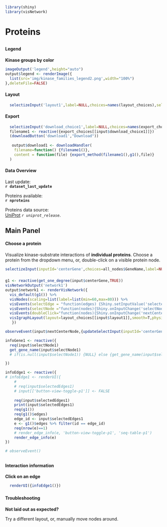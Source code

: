 ```r
library(shiny)
library(visNetwork)
```
# Proteins
##  {.sidebar data-width="200" .opening-page-text}
#### Legend
<p class='options-text'><b>Kinase groups by color</b></p>
```r
imageOutput('legend',height="auto")
output$legend <- renderImage({
  list(src='img/kinase_families_legend2.png',width="100%")
},deleteFile=FALSE)
```
#### Layout 
```r
  selectizeInput('layout1',label=NULL,choices=names(layout_choices),selected="Default",multiple=FALSE)
```
#### Export
```r
  selectizeInput('download_choice1',label=NULL,choices=names(export_choices))
  filename1 <- reactive({export_choices[[input$download_choice1]]})
  (downloadButton('download1',"Download"))
  
   output$download1 <- downloadHandler(
    filename=function() {filename1()},
    content = function(file) {export_method(filename1(),g1(),file)}
  )
```
#### Data Overview {.disclaimer-text}
Last update: </br> <b>`r dataset_last_update`</b>

Proteins available: </br> <b> `r nproteins` </b>

Proteins data source: </br> [UniProt](https://www.uniprot.org/uniprotkb?query=Human&facets=reviewed%3Atrue%2Cmodel_organism%3A9606){target="_blank"} <i>`r uniprot_release`</i>.

## Main Panel {data-width=750}


#### Choose a protein {.opening-page-text}
Visualize kinase-substrate interactions of **individual proteins**. Choose a protein from the dropdown menu, or, double-click on a visible protein node.

```r
selectizeInput(inputId='centerGene',choices=all_nodes$GeneName,label=NULL,selected = "STK11", multiple = F,options=list(maxOptions=4000))
``` 
### {}
```r
g1 <- reactive(get_one_degree(input$centerGene,TRUE))
visNetworkOutput('network1')
output$network1 <- renderVisNetwork({
  vis_default(g1()) %>%
  visNodes(scaling=list(label=list(min=60,max=80))) %>%
  visEvents(selectEdge = "function(edges) {Shiny.setInputValue('selectedEdges1', edges.edges);}") %>%
  visEvents(selectNode ="function(nodes){Shiny.onInputChange('selectNode1', nodes.nodes);}") %>%
  visEvents(doubleClick="function(nodes){Shiny.onInputChange('nextCenterNode',nodes.nodes)}") %>%
  visIgraphLayout(layout=layout_choices[[input$layout1]],smooth=T,physics=(nrow(g1()$edges)<10))
   })

observeEvent(input$nextCenterNode,{updateSelectInput(inputId='centerGene',selected=get_gene_name(input$nextCenterNode))})

infoGene1 <- reactive({
  req(input$selectNode1)
  get_gene_name(input$selectNode1)
  # if(is.null(input$selectNode1)) {NULL} else {get_gene_name(input$selectNode1)}

})

infoEdge1 <- reactive({
# infoEdge1 <- renderUI({
    # 
    # req(input$selectedEdges1)
    # input[['button-view-toggle-p1']] <- FALSE
    
    req(input$selectedEdges1)
    print(input$selectedEdges1)
    req(g1())
    req(g1()$edges)
    edge_id <- input$selectedEdges1
    e <- g1()$edges %>% filter(id == edge_id)
    req(nrow(e)==1)
    # render_edge_info(e, 'button-view-toggle-p1', 'seq-table-p1')
    render_edge_info(e)
})

# observeEvent()
```

##  {data-width="650" .opening-page-text}
### {data-height="500"}
#### Interaction information 
<p class='options-text'> <b> Click on an edge</b> </p>

```r
  renderUI({infoEdge1()})
```

<!-- #### test2  -->
<!-- test123 -->

### {data-height="110"}
#### Troubleshooting
<div class="options-text">

<p><b>Not laid out as expected? </b></p>
<p>Try a different layout, or, manually move nodes around.</p>
  
</div>